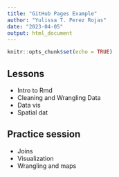 ```yaml
---
title: "GitHub Pages Example"
author: "Yulissa T. Perez Rojas"
date: "2023-04-05"
output: html_document
---
```


```r
knitr::opts_chunk$set(echo = TRUE)
```

## Lessons
- Intro to Rmd
- Cleaning and Wrangling Data
- Data vis
- Spatial dat


## Practice session
- Joins
- Visualization
- Wrangling and maps